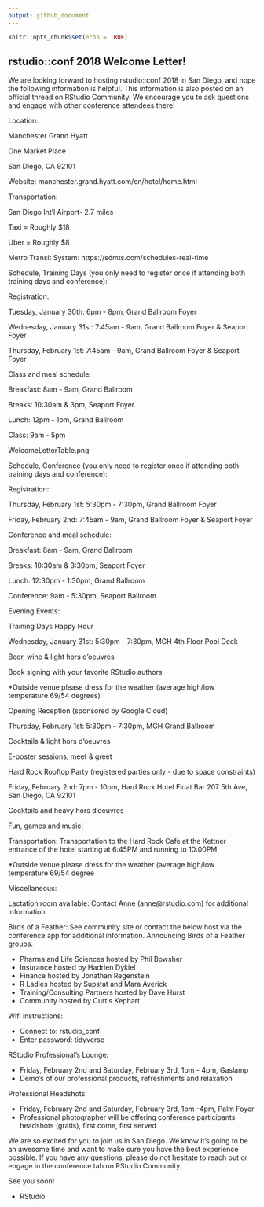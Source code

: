 ```yaml
---
output: github_document
---
```


```r
knitr::opts_chunk$set(echo = TRUE)
```

## rstudio::conf 2018 Welcome Letter!

We are looking forward to hosting rstudio::conf 2018 in San Diego, and hope the following information is helpful. This information is also posted on an official thread on RStudio Community. We encourage you to ask questions and engage with other conference attendees there!


Location: 

Manchester Grand Hyatt

One Market Place 

San Diego, CA 92101

Website: manchester.grand.hyatt.com/en/hotel/home.html


Transportation:

San Diego Int’l Airport- 2.7 miles

Taxi = Roughly $18

Uber = Roughly $8

Metro Transit System: https://sdmts.com/schedules-real-time


Schedule, Training Days (you only need to register once if attending both training days and conference):


Registration:

Tuesday, January 30th: 6pm - 8pm, Grand Ballroom Foyer

Wednesday, January 31st: 7:45am - 9am, Grand Ballroom Foyer & Seaport Foyer

Thursday, February 1st: 7:45am - 9am, Grand Ballroom Foyer & Seaport Foyer


Class and meal schedule:

Breakfast: 8am - 9am, Grand Ballroom

Breaks: 10:30am & 3pm, Seaport Foyer

Lunch: 12pm - 1pm, Grand Ballroom

Class: 9am - 5pm 


WelcomeLetterTable.png



Schedule, Conference (you only need to register once if attending both training days and conference):


Registration:

Thursday, February 1st: 5:30pm - 7:30pm, Grand Ballroom Foyer

Friday, February 2nd: 7:45am - 9am, Grand Ballroom Foyer & Seaport Foyer


Conference and meal schedule:

Breakfast: 8am - 9am, Grand Ballroom

Breaks: 10:30am & 3:30pm, Seaport Foyer

Lunch: 12:30pm - 1:30pm, Grand Ballroom

Conference: 9am - 5:30pm, Seaport Ballroom 


Evening Events:


Training Days Happy Hour

Wednesday, January 31st: 5:30pm - 7:30pm, MGH 4th Floor Pool Deck

Beer, wine & light hors d’oeuvres

Book signing with your favorite RStudio authors 

*Outside venue please dress for the weather (average high/low temperature 69/54 degrees)


Opening Reception (sponsored by Google Cloud)

Thursday, February 1st: 5:30pm - 7:30pm, MGH Grand Ballroom

Cocktails & light hors d’oeuvres

E-poster sessions, meet & greet


Hard Rock Rooftop Party (registered parties only - due to space constraints)

Friday, February 2nd: 7pm - 10pm, Hard Rock Hotel Float Bar 207 5th Ave, San Diego, CA 92101

Cocktails and heavy hors d’oeuvres

Fun, games and music!

Transportation: Transportation to the Hard Rock Cafe at the Kettner entrance of the hotel starting at 6:45PM and running to 10:00PM

*Outside venue please dress for the weather (average high/low temperature 69/54 degree


Miscellaneous:

Lactation room available: Contact Anne (anne@rstudio.com) for additional information

Birds of a Feather: See community site or contact the below host via the conference app for additional information. Announcing Birds of a Feather groups.

- Pharma and Life Sciences hosted by Phil Bowsher
- Insurance hosted by Hadrien Dykiel
- Finance hosted by Jonathan Regenstein
- R Ladies hosted by Supstat and Mara Averick
- Training/Consulting Partners hosted by Dave Hurst
- Community hosted by Curtis Kephart 

Wifi instructions:

- Connect to: rstudio_conf
- Enter password: tidyverse 

RStudio Professional’s Lounge:

- Friday, February 2nd and Saturday, February 3rd, 1pm - 4pm, Gaslamp
- Demo’s of our professional products, refreshments and relaxation 

Professional Headshots:

- Friday, February 2nd and Saturday, February 3rd, 1pm -4pm, Palm Foyer
- Professional photographer will be offering conference participants headshots (gratis), first come, first served 

We are so excited for you to join us in San Diego. We know it's going to be an awesome time and want to make sure you have the best experience possible. If you have any questions, please do not hesitate to reach out or engage in the conference tab on RStudio Community. 

See you soon! 

- RStudio
